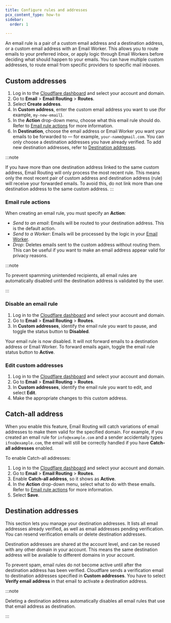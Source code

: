 ```yaml
---
title: Configure rules and addresses
pcx_content_type: how-to
sidebar:
  order: 1

---
```


An email rule is a pair of a custom email address and a destination address, or a custom email address with an Email Worker. This allows you to route emails to your preferred inbox, or apply logic through Email Workers before deciding what should happen to your emails. You can have multiple custom addresses, to route email from specific providers to specific mail inboxes.

## Custom addresses

1. Log in to the [Cloudflare dashboard](https://dash.cloudflare.com/) and select your account and domain.
2. Go to **Email** > **Email Routing** > **Routes**.
3. Select **Create address**.
4. In **Custom address**, enter the custom email address you want to use (for example, `my-new-email`).
5. In the **Action** drop-down menu, choose what this email rule should do. Refer to [Email rule actions](#email-rule-actions) for more information.
6. In **Destination**, choose the email address or Email Worker you want your emails to be forwarded to — for example, `your-name@gmail.com`. You can only choose a destination addresses you have already verified. To add new destination addresses, refer to [Destination addresses](#destination-addresses).

:::note

If you have more than one destination address linked to the same custom address, Email Routing will only process the most recent rule. This means only the most recent pair of custom address and destination address (rule) will receive your forwarded emails. To avoid this, do not link more than one destination address to the same custom address. 
:::

### Email rule actions

When creating an email rule, you must specify an **Action**:

* *Send to an email*: Emails will be routed to your destination address. This is the default action.
* *Send to a Worker*: Emails will be processed by the logic in your [Email Worker](/email-routing/email-workers).
* *Drop*: Deletes emails sent to the custom address without routing them. This can be useful if you want to make an email address appear valid for privacy reasons.

:::note


To prevent spamming unintended recipients, all email rules are automatically disabled until the destination address is validated by the user.


:::

### Disable an email rule

1. Log in to the [Cloudflare dashboard](https://dash.cloudflare.com/) and select your account and domain.
2. Go to **Email** > **Email Routing** > **Routes**.
3. In **Custom addresses**, identify the email rule you want to pause, and toggle the status button to **Disabled**.

Your email rule is now disabled. It will not forward emails to a destination address or Email Worker. To forward emails again, toggle the email rule status button to **Active**.

### Edit custom addresses

1. Log in to the [Cloudflare dashboard](https://dash.cloudflare.com/) and select your account and domain.
2. Go to **Email** > **Email Routing** > **Routes**.
3. In **Custom addresses**, identify the email rule you want to edit, and select **Edit**.
4. Make the appropriate changes to this custom address.

## Catch-all address

When you enable this feature, Email Routing will catch variations of email addresses to make them valid for the specified domain. For example, if you created an email rule for `info@example.com` and a sender accidentally types `ifno@example.com`, the email will still be correctly handled if you have **Catch-all addresses** enabled.

To enable Catch-all addresses:

1. Log in to the [Cloudflare dashboard](https://dash.cloudflare.com/) and select your account and domain.
2. Go to **Email** > **Email Routing** > **Routes**.
3. Enable **Catch-all address**, so it shows as **Active**.
4. In the **Action** drop-down menu, select what to do with these emails. Refer to [Email rule actions](#email-rule-actions) for more information.
5. Select **Save**.

## Destination addresses

This section lets you manage your destination addresses. It lists all email addresses already verified, as well as email addresses pending verification. You can resend verification emails or delete destination addresses.

Destination addresses are shared at the account level, and can be reused with any other domain in your account. This means the same destination address will be available to different domains in your account.

To prevent spam, email rules do not become active until after the destination address has been verified. Cloudflare sends a verification email to destination addresses specified in **Custom addresses**. You have to select **Verify email address** in that email to activate a destination address.

:::note


Deleting a destination address automatically disables all email rules that use that email address as destination.


:::
